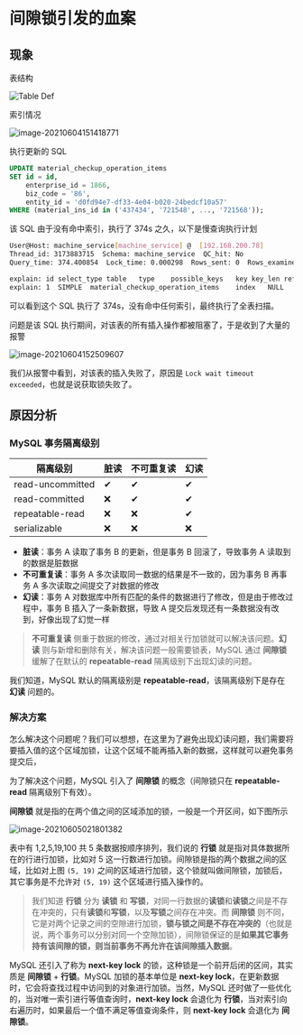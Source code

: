 # 间隙锁引发的血案

## 现象

表结构

![Table Def](https://raw.githubusercontent.com/mylxsw/gallery/main/assets/2021/06/04/20210604-39247f77e14cf4962c8edf175116d161.png)

索引情况

![image-20210604151418771](https://raw.githubusercontent.com/mylxsw/gallery/main/assets/2021/06/04/20210604-374574ab42b10fa7c1f0490b76a79214.png)

执行更新的 SQL

```sql
UPDATE material_checkup_operation_items 
SET id = id,
	enterprise_id = 1866,
	biz_code = '86',
	entity_id = 'd0fd94e7-df33-4e04-b020-24bedcf10a57' 
WHERE (material_ins_id in ('437434', '721548', ..., '721568'));
```

该 SQL 由于没有命中索引，执行了 374s 之久，以下是慢查询执行计划

```bash
User@Host: machine_service[machine_service] @  [192.168.200.78]
Thread_id: 3173883715  Schema: machine_service  QC_hit: No
Query_time: 374.400854  Lock_time: 0.000298  Rows_sent: 0  Rows_examined: 54976647

explain: id	select_type	table	type	possible_keys	key	key_len	ref	rows	Extra
explain: 1	SIMPLE	material_checkup_operation_items	index	NULL	PRIMARY	4	NULL	51917388	Using where; Using buffer
```

可以看到这个 SQL 执行了 374s，没有命中任何索引，最终执行了全表扫描。

问题是该 SQL 执行期间，对该表的所有插入操作都被阻塞了，于是收到了大量的报警

![image-20210604152509607](https://raw.githubusercontent.com/mylxsw/gallery/main/assets/2021/06/04/20210604-83c0de4cc288f185778f6a4b7c885f9e.png)

我们从报警中看到，对该表的插入失败了，原因是 `Lock wait timeout exceeded`，也就是说获取锁失败了。

## 原因分析

### MySQL 事务隔离级别

| 隔离级别         | 脏读 | 不可重复读 | 幻读 |
| ---------------- | ---- | ---------- | ---- |
| read-uncommitted | ✔    | ✔          | ✔    |
| read-committed   | ❌    | ✔          | ✔    |
| repeatable-read  | ❌    | ❌          | ✔    |
| serializable     | ❌    | ❌          | ❌    |

- **脏读**：事务 A 读取了事务 B 的更新，但是事务 B 回滚了，导致事务 A 读取到的数据是脏数据
- **不可重复读**：事务 A 多次读取同一数据的结果是不一致的，因为事务 B 再事务 A 多次读取之间提交了对数据的修改
- **幻读**：事务 A 对数据库中所有匹配的条件的数据进行了修改，但是由于修改过程中，事务 B 插入了一条新数据，导致 A 提交后发现还有一条数据没有改到，好像出现了幻觉一样

> **不可重复读** 侧重于数据的修改，通过对相关行加锁就可以解决该问题。**幻读** 则与新增和删除有关，解决该问题一般需要锁表，MySQL 通过 **间隙锁** 缓解了在默认的 **repeatable-read** 隔离级别下出现幻读的问题。

我们知道，MySQL 默认的隔离级别是 **repeatable-read**，该隔离级别下是存在 **幻读** 问题的。

### 解决方案

怎么解决这个问题呢？我们可以想想，在这里为了避免出现幻读问题，我们需要将要插入值的这个区域加锁，让这个区域不能再插入新的数据，这样就可以避免事务提交后，

为了解决这个问题，MySQL 引入了 **间隙锁** 的概念（间隙锁只在 **repeatable-read** 隔离级别下有效）。

**间隙锁** 就是指的在两个值之间的区域添加的锁，一般是一个开区间，如下图所示

![image-20210605021801382](https://raw.githubusercontent.com/mylxsw/gallery/main/assets/2021/06/05/20210605-6e3330811ec8e6580a9cf16a21726892.png)

表中有 1,2,5,19,100 共 5 条数据按顺序排列，我们说的 **行锁** 就是指对具体数据所在的行进行加锁，比如对 5 这一行数进行加锁。间隙锁是指的两个数据之间的区域，比如对上图 `(5, 19)` 之间的区域进行加锁，这个锁就叫做间隙锁，加锁后，其它事务是不允许对 `(5, 19)`  这个区域进行插入操作的。

> 我们知道 **行锁** 分为 **读锁** 和 **写锁**，对同一行数据的**读锁**和**读锁**之间是不存在冲突的，只有**读锁**和**写锁**，以及**写锁**之间存在冲突。而 **间隙锁** 则不同，它是对两个记录之间的空隙进行加锁，**锁与锁之间是不存在冲突的**（也就是说，两个事务可以分别对同一个空隙加锁），间隙锁保证的是**如果其它事务持有该间隙的锁，则当前事务不再允许在该间隙插入数据**。

MySQL 还引入了称为 **next-key lock** 的锁，这种锁是一个前开后闭的区间，其实质是 **间隙锁** + **行锁**。MySQL 加锁的基本单位是 **next-key lock**，在更新数据时，它会将查找过程中访问到的对象进行加锁。当然，MySQL 还时做了一些优化的，当对唯一索引进行等值查询时，**next-key lock** 会退化为 **行锁**，当对索引向右遍历时，如果最后一个值不满足等值查询条件，则 **next-key lock** 会退化为 **间隙锁**。

